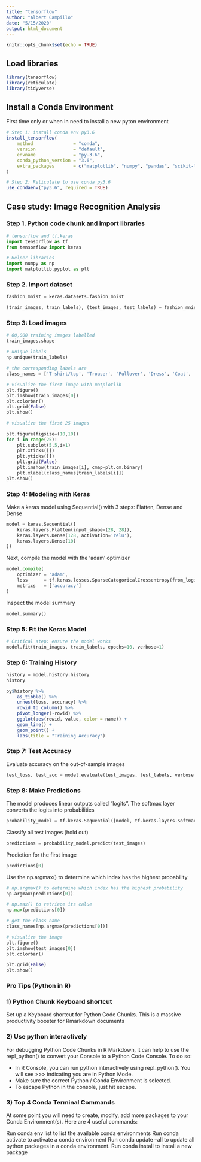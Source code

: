 ```yaml
---
title: "tensorflow"
author: "Albert Campillo"
date: "5/15/2020"
output: html_document
---
```


```r
knitr::opts_chunk$set(echo = TRUE)
```

## Load libraries

```r
library(tensorflow)
library(reticulate)
library(tidyverse)
```

## Install a Conda Environment

First time only or when in need to install a new pyton environment

```r
# Step 1: install conda env py3.6
install_tensorflow(
    method               = "conda",
    version              = "default",
    envname              = "py.3.6",
    conda_python_version = "3.6",
    extra_packages       = c("matplotlib", "numpy", "pandas", "scikit-learn")
)
```

```r
# Step 2: Reticulate to use conda py3.6
use_condaenv("py3.6", required = TRUE)
```

## Case study: Image Recognition Analysis

### Step 1. Python code chunk and import libraries

```python
# tensorflow and tf.keras
import tensorflow as tf
from tensorflow import keras

# Helper libraries
import numpy as np
import matplotlib.pyplot as plt
```


### Step 2. Import dataset

```python
fashion_mnist = keras.datasets.fashion_mnist

(train_images, train_labels), (test_images, test_labels) = fashion_mnist.load_data()
```

### Step 3: Load images

```python
# 60,000 training images labelled
train_images.shape

# unique labels
np.unique(train_labels)

# the corresponding labels are
class_names = ['T-shirt/top', 'Trouser', 'Pullover', 'Dress', 'Coat', 'Sandal', 'Shirt', 'Sneaker', 'Bag', 'Ankle boot']
```

```python
# visualize the first image with matplotlib
plt.figure()
plt.imshow(train_images[0])
plt.colorbar()
plt.grid(False)
plt.show()
```

```python
# visualize the first 25 images

plt.figure(figsize=(10,10))
for i in range(25):
    plt.subplot(5,5,i+1)
    plt.xticks([])
    plt.yticks([])
    plt.grid(False)
    plt.imshow(train_images[i], cmap=plt.cm.binary)
    plt.xlabel(class_names[train_labels[i]])
plt.show()    
```

### Step 4: Modeling with Keras

Make a keras model using Sequential() with 3 steps: Flatten, Dense and Dense

```python
model = keras.Sequential([
    keras.layers.Flatten(input_shape=(28, 28)),
    keras.layers.Dense(128, activation='relu'),
    keras.layers.Dense(10)
])
```

Next, compile the model with the 'adam' optimizer

```python
model.compile(
    optimizer = 'adam',
    loss      = tf.keras.losses.SparseCategoricalCrossentropy(from_logits=True),
    metrics   = ['accuracy']
)
```

Inspect the model summary
```python
model.summary()
```

### Step 5: Fit the Keras Model

```python
# Critical step: ensure the model works
model.fit(train_images, train_labels, epochs=10, verbose=1)

```

### Step 6: Training History

```python
history = model.history.history
history
```

```r
py$history %>%
    as_tibble() %>%
    unnest(loss, accuracy) %>%
    rowid_to_column() %>%
    pivot_longer(-rowid) %>%
    ggplot(aes(rowid, value, color = name)) +
    geom_line() +
    geom_point() +
    labs(title = "Training Accuracy")
```

### Step 7: Test Accuracy

Evaluate accuracy on the out-of-sample images

```python
test_loss, test_acc = model.evaluate(test_images, test_labels, verbose = 2)
```

### Step 8: Make Predictions

The model produces linear outputs called "logits". The softmax layer converts the logits into probabilities

```python
probability_model = tf.keras.Sequential([model, tf.keras.layers.Softmax()])
```

Classify all test images (hold out)

```python
predictions = probability_model.predict(test_images)
```

Prediction for the first image

```python
predictions[0]
```

Use the np.argmax() to determine which index has the highest probability

```python
# np.argmax() to determine which index has the highest probability
np.argmax(predictions[0])

# np.max() to retriece its calue
np.max(predictions[0])

# get the class name
class_names[np.argmax(predictions[0])]

# visualize the image
plt.figure()
plt.imshow(test_images[0])
plt.colorbar()

plt.grid(False)
plt.show()

```

### Pro Tips (Python in R)

### 1) Python Chunk Keyboard shortcut

Set up a Keyboard shortcut for Python Code Chunks. This is a massive productivity booster for Rmarkdown documents

### 2) Use python interactively

For debugging Python Code Chunks in R Markdown, it can help to use the repl_python() to convert your Console to a Python Code Console. To do so:

- In R Console, you can run python interactively using repl_python(). You will see >>> indicating you are in Python Mode.
- Make sure the correct Python / Conda Environment is selected.
- To escape Python in the console, just hit escape.


### 3) Top 4 Conda Terminal Commands
At some point you will need to create, modify, add more packages to your Conda Environment(s). Here are 4 useful commands:

Run conda env list to list the available conda environments
Run conda activate <env_name> to activate a conda environment
Run conda update --all to update all python packages in a conda environment.
Run conda install <package_name> to install a new package







